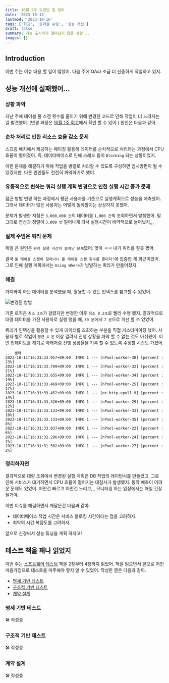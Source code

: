 ```yaml
---
title: 10월 2주 있었던 일 정리
date: '2023-10-13'
lastmod: '2023-10-16'
tags: ['회고', '트러블 슈팅', '성능 개선']
draft: false
summary: 기능 출시까지 얼마남지 않은 상황...
images: []
---
```


## Introduction

이번 주는 이슈 대응 할 일이 많았어. 다음 주에 QA라 조금 더 신중하게 작업하고 있지.

<TOCInline toc={props.toc} exclude="Introduction" />

## 성능 개선에 실패했어...

### 상황 파악

지난 주에 테이블 풀 스캔 횟수를 줄이기 위해 변경한 코드로 인해 작업이 더 느려지는 걸 발견했어.
(변경 과정은 [10월 1주 회고](https://tis-blog.vercel.app/blog/reminiscence/10m1w)에서 확인 할 수 있어.)
원인은 다음과 같아.

### 순차 처리로 인한 리소스 효율 감소 문제

스프링 배치에서 제공하는 페이징 활용해 데이터를 순차적으로 처리하는 과정에서 CPU 효율이 떨어졌어.
즉, 데이터베이스로 인해 스레드 들이 `Blocking` 되는 상황이었지.

이런 문제를 해결하기 위해 작업을 병렬로 처리할 수 있도록 구성하면 임시방편이 될 수 있겠지만, 다른 원인들도 천천히 파악하기로 했어.

### 유동적으로 변하는 쿼리 실행 계획 변경으로 인한 실행 시간 증가 문제

접근 방법 변경 하는 과정에서 평균 사용자를 기준으로 실행계획으로 성능을 예측했어.
그래서 데이터가 많은 사용자는 어떻게 동작할지는 상상하지 못했어.

문제가 발생한 지점은 `3,000,000 건`의 데이터를 `1,000 건`씩 조회하면서 발생했어.
말 그대로 연산과 정렬이 `3,000 번` 일어나게 되서 실행시간이 비약적으로 늘어났지,,,

### 실제 주범은 쿼리 문제

제일 큰 원인은 `쿼리 실행 시간이 늘어난 문제`였어.
맞아 ㅋㅋ 내가 쿼리를 잘못 짰어.

결국 `풀 테이블 스캔이 일어나니 풀 테이블 스캔 횟수를 줄이자!`에 집중한 게 화근이었어.
그로 인해 실행 계획에서는 `Using Where`가 남발하는 쿼리가 만들어졌지.

### 해결

가져와야 하는 데이터를 분석했을 때, 활용할 수 있는 인덱스를 참고할 수 있었어.

![변경된 방법](/static/images/10m1w/1.png)

기존 로직은 `최소 2초`가 걸렸지만 변경한 이후 `최소 0.2초`로 빨리 수행 됐지.
결과적으로 대량 데이터를 가진 사용자로 실행 했을 때, `30 분`에서 `7 분`으로 개선 할 수 있었어.

쿼리가 인덱싱을 활용할 수 있게 데이터를 조회하는 부분을 직접 커스터마이징 했어.
사용자 별로 작업이 `평균 4 분` 이상 걸려서 진행 상황을 파악 할 수 없는 것도 아쉬웠어.
이번 업데이트를 계기로 아래처럼 진행 상황율을 기록 할 수 있도록 수정할 시간도 가졌어.

```
... 생략
2023-10-11T16:31:33.957+09:00  INFO 1 --- [nPool-worker-30] [percent : 23%]
2023-10-11T16:31:33.709+09:00  INFO 1 --- [nPool-worker-32] [percent : 21%]
2023-10-11T16:31:33.655+09:00  INFO 1 --- [nPool-worker-34] [percent : 19%]
2023-10-11T16:31:33.469+09:00  INFO 1 --- [nPool-worker-25] [percent : 17%]
2023-10-11T16:31:33.452+09:00  INFO 1 --- [or-http-epoll-9] [percent : 14%]
2023-10-11T16:31:33.326+09:00  INFO 1 --- [nPool-worker-29] [percent : 12%]
2023-10-11T16:31:33.133+09:00  INFO 1 --- [nPool-worker-33] [percent : 10%]
2023-10-11T16:31:33.133+09:00  INFO 1 --- [nPool-worker-35] [percent : 8%]
2023-10-11T16:31:33.037+09:00  INFO 1 --- [nPool-worker-22] [percent : 6%]
2023-10-11T16:31:32.296+09:00  INFO 1 --- [nPool-worker-24] [percent : 4%]
2023-10-11T16:31:31.502+09:00  INFO 1 --- [nPool-worker-27] [percent : 2%]
```

### 정리하자면

결과적으로 대량 조회에서 변경된 실행 계획은 DB 작업의 레이턴시를 만들었고, 그로 인해 서비스가 대기하면서 CPU 효율이 떨어지는 대참사가 발생했지.
동작 예측이 어려운 문제도 있었어. 어떤건 빠르고 어떤건 느리고,,, 모니터링 하는 입장에서는 매일 긴장될거야.

이번 이슈를 해결하면서 깨달은건 다음과 같아.

- 데이터베이스 작업 시간은 서비스 블로킹 시간이라는 점을 고려하자.
- 최악의 시간 복잡도를 고려하자.

앞으로 신경써서 성능 튜닝을 계획 하자고!

## 테스트 책을 꽤나 읽었지

이번 주는 [소프트웨어 테스팅](https://product.kyobobook.co.kr/detail/S000201055864) 책을 2장부터 4장까지 읽었어.
책을 읽으면서 앞으로 어떤 마음가짐으로 테스트를 마주해야 할지 알 수 있었어. 작성한 글은 다음과 같아.

- [명세 기반 테스트](https://tis-blog.vercel.app/blog/log/effective-software-testing-2)
- [구조적 기반 테스트](https://tis-blog.vercel.app/blog/log/effective-software-testing-3)
- [계약 설계](https://tis-blog.vercel.app/blog/log/effective-software-testing-4)

### 명세 기반 테스트

🛠 작성중

### 구조적 기반 테스트

🛠 작성중

### 계약 설계

🛠 작성중
